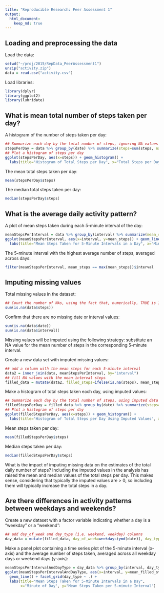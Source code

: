 ```yaml
---
title: "Reproducible Research: Peer Assessment 1"
output: 
  html_document:
    keep_md: true
---
```



## Loading and preprocessing the data

Load the data:

```r
setwd("~/proj/2015/RepData_PeerAssessment1")
unzip("activity.zip")
data = read.csv("activity.csv")
```

Load libraries:

```r
library(dplyr)
library(ggplot2)
library(lubridate)
```


## What is mean total number of steps taken per day?

A histogram of the number of steps taken per day:

```r
## Summarize each day by the total number of steps, ignoring NA values
stepsPerDay = data %>% group_by(date) %>% summarize(steps=sum(steps, na.rm=TRUE))
## Plot a histogram of steps per day
ggplot(stepsPerDay, aes(x=steps)) + geom_histogram() + 
  labs(title="Histogram of Total Steps per Day", x="Total Steps per Day")
```

The mean total steps taken per day:
```r
mean(stepsPerDay$steps)
```

The median total steps taken per day:
```r
median(stepsPerDay$steps)
```


## What is the average daily activity pattern?

A plot of mean steps taken during each 5-minute interval of the day:

```r
meanStepsPerInterval = data %>% group_by(interval) %>% summarize(mean_steps=mean(steps, na.rm=TRUE))
ggplot(meanStepsPerInterval, aes(x=interval, y=mean_steps)) + geom_line() +
  labs(title="Mean Steps Taken for 5-Minute Intervals in a Day", x="Minute of the Day", y="Mean Steps")
```

The 5-minute interval with the highest average number of steps, averaged across days:

```r
filter(meanStepsPerInterval, mean_steps == max(mean_steps))$interval
```


## Imputing missing values

Total missing values in the dataset:

```r
## Count the number of NAs, using the fact that, numerically, TRUE is 1 and FALSE is 0
sum(is.na(data$steps))
```

Confirm that there are no missing date or interval values:

```r
sum(is.na(data$date))
sum(is.na(data$interval))
```

Missing values will be imputed using the following strategy: substitute an NA value for the mean number of steps in the corresponding 5-minute interval.

Create a new data set with imputed missing values:

```r
## add a column with the mean steps for each 5-minute interval
data2 = inner_join(data, meanStepsPerInterval, by="interval")
## fill NA values with the mean interval steps
filled_data = mutate(data2, filled_steps=ifelse(is.na(steps), mean_steps, steps))
```

Make a histogram of total steps taken each day, using imputed values:

```r
## Summarize each day by the total number of steps, using imputed data
filledStepsPerDay = filled_data %>% group_by(date) %>% summarize(steps=sum(filled_steps))
## Plot a histogram of steps per day
ggplot(filledStepsPerDay, aes(x=steps)) + geom_histogram() + 
  labs(title="Histogram of Total Steps per Day Using Imputed Values", x="Total Steps per Day")
```

Mean steps taken per day:

```r
mean(filledStepsPerDay$steps)
```

Median steps taken per day:

```r
median(filledStepsPerDay$steps)
```

What is the impact of imputing missing data on the estimates of the total daily number of steps?  Including the imputed values in the analysis has raised the mean and median values of the total steps per day.  This makes sense, considering that typically the imputed values are > 0, so including them will typically increase the total steps in a day.


## Are there differences in activity patterns between weekdays and weekends?

Create a new dataset with a factor variable indicating whether a day is a "weekday" or a "weekend":

```r
## add day_of_week and day_type (i.e. weekend, weekday) columns
day_data = mutate(filled_data, day_of_week=weekdays(ymd(date)), day_type=as.factor(ifelse(day_of_week %in% c("Saturday", "Sunday"), "weekend", "weekday")))
```

Make a panel plot containing a time series plot of the 5-minute interval (x-axis) and the average number of steps taken, averaged across all weekday days or weekend days (y-axis):

```r
meanStepsPerIntervalAndDayType = day_data %>% group_by(interval, day_type) %>% summarize(mean_filled_steps=mean(filled_steps))
ggplot(meanStepsPerIntervalAndDayType, aes(x=interval, y=mean_filled_steps)) +
  geom_line() + facet_grid(day_type ~ .) +
  labs(title="Mean Steps Taken for 5-Minute Intervals in a Day", 
       x="Minute of Day", y="Mean Steps Taken per 5-minute Interval")
```

